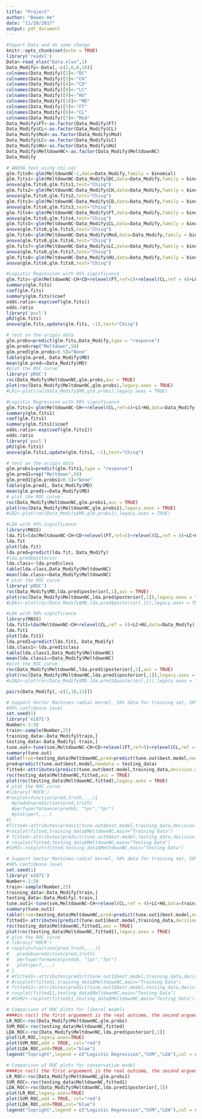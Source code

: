 ```yaml
---
title: "Project"
author: "Bowen He"
date: "11/20/2017"
output: pdf_document
---
```


```r
#Import Data and do some change
knitr::opts_chunk$set(echo = TRUE)
library('readxl')
Data<-read_xlsx("Data.xlsx",1)
Data_Modify<-Data[,-c(2,6,8,10)]
colnames(Data_Modify)[2]<-"DC"
colnames(Data_Modify)[3]<-"CH"
colnames(Data_Modify)[4]<-"CD"
colnames(Data_Modify)[8]<-"LC"
colnames(Data_Modify)[9]<-"HU"
colnames(Data_Modify)[10]<-"MD"
colnames(Data_Modify)[5]<-"FT"
colnames(Data_Modify)[6]<-"CL"
colnames(Data_Modify)[7]<-"Mod"
Data_Modify$FT<-as.factor(Data_Modify$FT)
Data_Modify$CL<-as.factor(Data_Modify$CL)
Data_Modify$Mod<-as.factor(Data_Modify$Mod)
Data_Modify$LC<-as.factor(Data_Modify$LC)
Data_Modify$HU<-as.factor(Data_Modify$HU)
Data_Modify$MeltdownNC<-as.factor(Data_Modify$MeltdownNC)
Data_Modify
```

```r
# ANOVA test using chi-sqi
glm.fits0<-glm(MeltdownNC~1,data=Data_Modify,family = binomial)
glm.fits1<-glm(MeltdownNC~Data_Modify$DC,data=Data_Modify,family = binomial)
anova(glm.fits0,glm.fits1,test="Chisq")
glm.fits2<-glm(MeltdownNC~Data_Modify$CH,data=Data_Modify,family = binomial)
anova(glm.fits0,glm.fits2,test="Chisq")
glm.fits3<-glm(MeltdownNC~Data_Modify$CD,data=Data_Modify,family = binomial)
anova(glm.fits0,glm.fits3,test="Chisq")
glm.fits4<-glm(MeltdownNC~Data_Modify$FT,data=Data_Modify,family = binomial)
anova(glm.fits0,glm.fits4,test="Chisq")
glm.fits5<-glm(MeltdownNC~Data_Modify$CL,data=Data_Modify,family = binomial)
anova(glm.fits0,glm.fits5,test="Chisq")
glm.fits6<-glm(MeltdownNC~Data_Modify$Mod,data=Data_Modify,family = binomial)
anova(glm.fits0,glm.fits6,test="Chisq")
glm.fits7<-glm(MeltdownNC~Data_Modify$LC,data=Data_Modify,family = binomial)
anova(glm.fits0,glm.fits7,test="Chisq")
glm.fits8<-glm(MeltdownNC~Data_Modify$HU,data=Data_Modify,family = binomial)
anova(glm.fits0,glm.fits8,test="Chisq")
```

```r
#Logistic Regression with 95% significance
glm.fits<-glm(MeltdownNC~CH+CD+relevel(FT,ref=5)+relevel(CL,ref = 4)+LC+HU,data=Data_Modify,family = binomial)
summary(glm.fits)
coef(glm.fits)
summary(glm.fits)$coef
odds.ratio<-exp(coef(glm.fits))
odds.ratio
library('pscl')
pR2(glm.fits)
anova(glm.fits,update(glm.fits, ~1),test="Chisq")
```

```r
# test on the origin data
glm.probs=predict(glm.fits,Data_Modify,type = "response")
glm.pred=rep("Meltdown",50)
glm.pred[glm.probs<0.5]="None"
table(glm.pred, Data_Modify$MD)
mean(glm.pred==Data_Modify$MD)
#plot the ROC curve
library('pROC')
roc(Data_Modify$MeltdownNC,glm.probs,auc = TRUE)
plot(roc(Data_Modify$MeltdownNC,glm.probs),legacy.axes = TRUE)
#LR1<-plot(roc(Data_Modify$MD,glm.probs),legacy.axes = TRUE)
```
```r
#Logistic Regression with 98% significance
glm.fits1<-glm(MeltdownNC~CH++relevel(CL,ref=4)+LC+HU,data=Data_Modify,family = binomial)
summary(glm.fits1)
coef(glm.fits1)
summary(glm.fits1)$coef
odds.ratio<-exp(coef(glm.fits1))
odds.ratio
library('pscl')
pR2(glm.fits1)
anova(glm.fits1,update(glm.fits1, ~1),test="Chisq")
```
```r
# test on the origin data
glm.probs1=predict(glm.fits1,type = "response")
glm.pred1=rep("Meltdown",50)
glm.pred1[glm.probs1<0.5]="None"
table(glm.pred1, Data_Modify$MD)
mean(glm.pred1==Data_Modify$MD)
# plot the ROC curve
roc(Data_Modify$MeltdownNC,glm.probs1,auc = TRUE)
plot(roc(Data_Modify$MeltdownNC,glm.probs1),legacy.axes = TRUE)
#LR2<-plot(roc(Data_Modify$MD,glm.probs1),legacy.axes = TRUE)
```

```r
#LDA with 95% significance
library(MASS)
lda.fit=lda(MeltdownNC~CH+CD+relevel(FT,ref=5)+relevel(CL,ref = 4)+LC+HU,data=Data_Modify)
lda.fit
plot(lda.fit)
lda.pred=predict(lda.fit, Data_Modify)
#lda.pred$posterior
lda.class<-lda.pred$class
table(lda.class,Data_Modify$MeltdownNC)
mean(lda.class==Data_Modify$MeltdownNC)
# plot the ROC curve
library('pROC')
roc(Data_Modify$MD,lda.pred$posterior[,1],auc = TRUE)
plot(roc(Data_Modify$MeltdownNC,lda.pred$posterior[,1]),legacy.axes = TRUE)
#LDA1<-plot(roc(Data_Modify$MD,lda.pred$posterior[,1]),legacy.axes = TRUE)
```

```r
#LDA with 98% significance
library(MASS)
lda.fit1=lda(MeltdownNC~CH+relevel(CL,ref = 4)+LC+HU,data=Data_Modify)
lda.fit1
plot(lda.fit1)
lda.pred1=predict(lda.fit1, Data_Modify)
lda.class1<-lda.pred1$class
table(lda.class1,Data_Modify$MeltdownNC)
mean(lda.class1==Data_Modify$MeltdownNC)
#plot the ROC curve
roc(Data_Modify$MeltdownNC,lda.pred1$posterior[,1],auc = TRUE)
plot(roc(Data_Modify$MeltdownNC,lda.pred1$posterior[,1]),legacy.axes = TRUE)
#LDA2<-plot(roc(Data_Modify$MD,lda.pred1$posterior[,1]),legacy.axes = TRUE)
```

```r
pairs(Data_Modify[,-c(1,10,11)])
```

```r
# Support Vector Machines-radial kernel, 50% data for training set, 50% for testing set
#95% confidence level
set.seed(1)
library('e1071')
Number<-1:50
train<-sample(Number,25)
training_data<-Data_Modify[train,]
testing_data<-Data_Modify[-train,]
tune.out<-tune(svm,MeltdownNC~CH+CD+relevel(FT,ref=5)+relevel(CL,ref = 4)+LC+HU,data=training_data,kernel="radial", ranges=list(cost=c(0.1,1,5,10,100,1000),gamma=c(0.5,1,2,3,4,5)),decision.values=T)
summary(tune.out)
table(true=testing_data$MeltdownNC,pred=predict(tune.out$best.model,newdata = testing_data))
pred=predict(tune.out$best.model,newdata = testing_data)
fitted<-attributes(predict(tune.out$best.model,training_data,decision.values = TRUE))$decision.values
roc(testing_data$MeltdownNC,fitted,auc = TRUE)
plot(roc(testing_data$MeltdownNC,fitted),legacy.axes = TRUE)
# plot the ROC curve
#library('ROCR')
#rocplot=function(pred,truth,...){
  #predob=prediction(pred,truth)
  #perf=performance(predob, "tpr","fpr")
  #plot(perf,...)
#}
#fitted<-attributes(predict(tune.out$best.model,training_data,decision.values = TRUE))$decision.values
#rocplot(fitted,training_data$MeltdownNC,main="Training Data")
# fitted<-attributes(predict(tune.out$best.model,testing_data,decision.values = TRUE))$decision.values
# rocplot(fitted,testing_data$MeltdownNC,main="Testing Data")
#SVM1<-rocplot(fitted,testing_data$MeltdownNC,main="Testing Data")
```

```r
# Support Vector Machines-radial kernel, 50% data for training set, 50% for testing set
#98% confidence level
set.seed(1)
library('e1071')
Number<-1:50
train<-sample(Number,25)
training_data<-Data_Modify[train,]
testing_data<-Data_Modify[-train,]
tune.out1<-tune(svm,MeltdownNC~CH+relevel(CL,ref = 4)+LC+HU,data=training_data,kernel="radial", ranges=list(cost=c(0.1,1,5,10,100,1000),gamma=c(0.5,1,2,3,4,5),decision.values=T))
summary(tune.out1)
table(true=testing_data$MeltdownNC,pred=predict(tune.out1$best.model,newdata = testing_data))
fitted1<-attributes(predict(tune.out1$best.model,training_data,decision.values = TRUE))$decision.values
roc(testing_data$MeltdownNC,fitted1,auc = TRUE)
plot(roc(testing_data$MeltdownNC,fitted1),legacy.axes = TRUE)
# plot the ROC curve
# library('ROCR')
# rocplot=function(pred,truth,...){
#   predob=prediction(pred,truth)
#   perf=performance(predob, "tpr","fpr")
#   plot(perf,...)
# }
# #fitted1<-attributes(predict(tune.out1$best.model,training_data,decision.values = TRUE))$decision.values
# #rocplot(fitted1,training_data$MeltdownNC,main="Training Data")
# fitted11<-attributes(predict(tune.out1$best.model,testing_data,decision.values = TRUE))$decision.values
# rocplot(fitted11,testing_data$MeltdownNC,main="Testing Data")
# #SVM2<-rocplot(fitted11,testing_data$MeltdownNC,main="Testing Data")
```

```r
# Comparison of ROC plots for liberal models
####in roc() the first arguement is the real outcome, the second arguement is the predicted value or outcome
LR_ROC<-roc(Data_Modify$MeltdownNC,glm.probs)
SVM_ROC<-roc(testing_data$MeltdownNC,fitted)
LDA_ROC<-roc(Data_Modify$MeltdownNC,lda.pred$posterior[,1])
plot(LR_ROC,legacy.axes=TRUE)
plot(SVM_ROC,add = TRUE, col="red")
plot(LDA_ROC,add=TRUE,col="blue")
legend("topright",legend = c("Logistic Regression","SVM","LDA"),col = c("black","red","blue"),pch=19)
```

```r
# Comparison of ROC plots for conservative model
####in roc() the first arguement is the real outcome, the second arguement is the predicted value or outcome
LR_ROC<-roc(Data_Modify$MeltdownNC,glm.probs1)
SVM_ROC<-roc(testing_data$MeltdownNC,fitted1)
LDA_ROC<-roc(Data_Modify$MeltdownNC,lda.pred1$posterior[,1])
plot(LR_ROC,legacy.axes=TRUE)
plot(SVM_ROC,add = TRUE, col="red")
plot(LDA_ROC,add=TRUE,col="blue")
legend("topright",legend = c("Logistic Regression","SVM","LDA"),col = c("black","red","blue"),pch=19)
```









